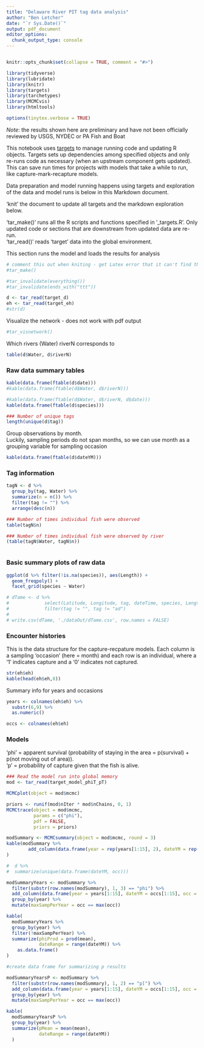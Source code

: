 ```yaml
---
title: "Delaware River PIT tag data analysis"
author: "Ben Letcher"
date: "`r Sys.Date()`"
output: pdf_document
editor_options: 
  chunk_output_type: console
---
```


```r

```

```r
knitr::opts_chunk$set(collapse = TRUE, comment = "#>")

library(tidyverse)
library(lubridate)
library(knitr)
library(targets)
library(tarchetypes)
library(MCMCvis)
library(htmltools)

options(tinytex.verbose = TRUE)
```
*Note*: the results shown here are preliminary and have not been officially reviewed by USGS, NYDEC or PA Fish and Boat  

This notebook uses [targets](https://books.ropensci.org/targets/) to manage running code and updating R objects. Targets sets up dependencies among specified objects and only re-runs code as necessary (when an upstream component gets updated). This can save run times for projects with models that take a while to run, like capture-mark-recapture models.  

Data preparation and model running happens using targets and exploration of the data and model runs is below in this Markdown document.  

'knit' the document to update all targets and the markdown exploration below.  

'tar_make()' runs all the R scripts and functions specified in '_targets.R'. Only updated code or sections that are downstream from updated data are re-run.  
'tar_read()' reads 'target' data into the global environment.  

This section runs the model and loads the results for analysis  
```r
# comment this out when kniting - get Latex error that it can't find the check mark the tar_make() uses
#tar_make()

#tar_invalidate(everything())
#tar_invalidate(ends_with("ttt"))

d <- tar_read(target_d)
eh <- tar_read(target_eh)
#str(d)
```

Visualize the network - does not work with pdf output
```r
#tar_visnetwork()
```

Which rivers (Water) riverN corresponds to
```r
table(d$Water, d$riverN)
```

### Raw data summary tables
```r

kable(data.frame(ftable(d$date)))
#kable(data.frame(ftable(d$Water, d$riverN)))

#kable(data.frame(ftable(d$Water, d$riverN, d$date)))
kable(data.frame(ftable(d$species)))

### Number of unique tags
length(unique(d$tag))
```

Group observations by month.  
Luckily, sampling periods do not span months, so we can use month as a grouping variable for sampling occasion
```r
kable(data.frame(ftable(d$dateYM)))

```

### Tag information
```r

tagN <- d %>% 
  group_by(tag, Water) %>%
  summarize(n = n()) %>%
  filter(tag != "") %>%
  arrange(desc(n))

### Number of times individual fish were observed
table(tagN$n)

### Number of times individual fish were observed by river
(table(tagN$Water, tagN$n))



```

### Basic summary plots of raw data
```r

ggplot(d %>% filter(!is.na(species)), aes(Length)) +
  geom_freqpoly() +
  facet_grid(species ~ Water)

```

```r

# dTame <- d %>% 
#             select(Latitude, Longitude, tag, dateTime, species, Length, Weight) %>%
#             filter(tag != "", tag != "ad")
#             
# write.csv(dTame, './dataOut/dTame.csv', row.names = FALSE)

```



### Encounter histories  
This is the data structure for the capture-recpature models. Each column is a sampling 'occasion' (here = month) and each row is an individual, where a '1' indicates capture and a '0' indicates not captured.
```r

str(eh$eh)
kable(head(eh$eh,8))
```

Summary info for years and occasions
```r

years <- colnames(eh$eh) %>%
  substr(6,9) %>%
  as.numeric()

occs <- colnames(eh$eh)
```


### Models
'phi' = apparent survival (probability of staying in the area = p(survival) + p(not moving out of area)).  
'p' = probability of capture given that the fish is alive.
```r
### Read the model run into global memory
mod <- tar_read(target_model_phiT_pT)

MCMCplot(object = mod$mcmc)

priors <- runif(mod$nIter * mod$nChains, 0, 1)
MCMCtrace(object = mod$mcmc,
          params = c("phi"),
          pdf = FALSE,
          priors = priors)

modSummary <- MCMCsummary(object = mod$mcmc, round = 3) 
kable(modSummary %>%
        add_column(data.frame(year = rep(years[1:15], 2), dateYM = rep(occs[1:15], 2)) )
)

#  d %>%
#  summarize(unique(data.frame(dateYM, occ)))

```

```r

modSummaryYears <- modSummary %>%
  filter(substr(row.names(modSummary), 1, 3) == "phi") %>%
  add_column(data.frame(year = years[1:15], dateYM = occs[1:15], occ = 1:15)) %>%
  group_by(year) %>%
  mutate(maxSampPerYear = occ == max(occ))

kable(
  modSummaryYears %>%
  group_by(year) %>%
  filter(!maxSampPerYear) %>%
  summarize(phiProd = prod(mean),
            dateRange = range(dateYM)) %>%
    as.data.frame()
)


```


```r
#create data frame for summarizing p results

modSummaryYearsP <- modSummary %>%
  filter(substr(row.names(modSummary), 1, 2) == "p[") %>%
  add_column(data.frame(year = years[1:15], dateYM = occs[1:15], occ = 1:15)) %>%
  group_by(year) %>%
  mutate(maxSampPerYear = occ == max(occ)) 

kable(
  modSummaryYearsP %>%
  group_by(year) %>%
  summarize(pMean = mean(mean),
            dateRange = range(dateYM))
  )
```


